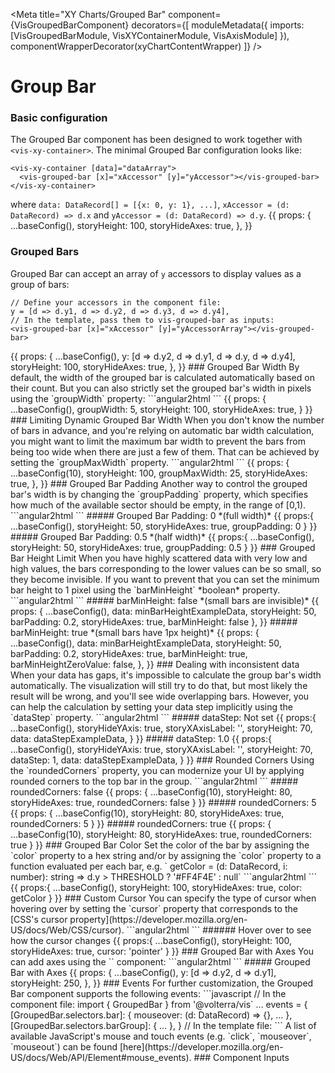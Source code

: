


<Meta
  title="XY Charts/Grouped Bar"
  component={VisGroupedBarComponent}
  decorators={[
    moduleMetadata({ imports: [VisGroupedBarModule, VisXYContainerModule, VisAxisModule] }),
    componentWrapperDecorator(xyChartContentWrapper)
  ]}
/>

<style>{``}</style>

# Group Bar
### Basic configuration
The Grouped Bar component has been designed to work together with `<vis-xy-container>`. The minimal Grouped Bar configuration looks like:
```angular2html
<vis-xy-container [data]="dataArray">
  <vis-grouped-bar [x]="xAccessor" [y]="yAccessor"></vis-grouped-bar>
</vis-xy-container>
```
where `data: DataRecord[] = [{x: 0, y: 1}, ...]`, `xAccessor = (d: DataRecord) => d.x` and `yAccessor = (d: DataRecord) => d.y`.
<Story name="Simple Grouped Bar">
  {{
    props: {
      ...baseConfig(),
      storyHeight: 100,
      storyHideAxes: true,
    },
  }}
</Story>
### Grouped Bars
Grouped Bar can accept an array of `y` accessors to display values as a group of bars:
```
// Define your accessors in the component file:
y = [d => d.y1, d => d.y2, d => d.y3, d => d.y4],
// In the template, pass them to vis-grouped-bar as inputs:
<vis-grouped-bar [x]="xAccessor" [y]="yAccessorArray"></vis-grouped-bar>
```
<Story name="Grouped Bars">
  {{
    props: {
      ...baseConfig(),
      y: [d => d.y2, d => d.y1, d => d.y, d => d.y4],
      storyHeight: 100,
      storyHideAxes: true,
    },
  }}
</Story>
### Grouped Bar Width
By default, the width of the grouped bar is calculated automatically based on their count. But you can also strictly set the grouped bar's width in pixels using the `groupWidth` property:
```angular2html
  <vis-grouped-bar ... [groupWidth]="5"></vis-grouped-bar>
```
<Story name="Grouped Bar Width">
  {{
    props: {
       ...baseConfig(),
      groupWidth: 5,
      storyHeight: 100,
      storyHideAxes: true,
    }
  }}
</Story>
### Limiting Dynamic Grouped Bar Width
When you don't know the number of bars in advance, and you're relying on automatic bar width calculation,
you might want to limit the maximum bar width to prevent the bars from being too wide when there are just a few of them.
That can be achieved by setting the `groupMaxWidth` property.
```angular2html
  <vis-grouped-bar ... [groupMaxWidth]="25"></vis-grouped-bar>
```
<Story name="Grouped Bar Width: Upper Limit">
  {{
    props: {
      ...baseConfig(10),
      storyHeight: 100,
      groupMaxWidth: 25,
      storyHideAxes: true,
    },
  }}
</Story>
### Grouped Bar Padding
Another way to control the grouped bar's width is by changing the `groupPadding` property, which specifies how much of the available sector should be empty, in the range of [0,1).
```angular2html
  <vis-grouped-bar ... [groupPadding]="0.5"></vis-grouped-bar>
```
##### Grouped Bar Padding: 0 *(full width)*
<Story name="Grouped Bar Padding: 0">
  {{
    props:{
      ...baseConfig(),
      storyHeight: 50,
      storyHideAxes: true,
      groupPadding: 0
    }
  }}
</Story>
##### Grouped Bar Padding: 0.5 *(half width)*
<Story name="Grouped Bar Padding: 0.5">
  {{
    props:{
      ...baseConfig(),
      storyHeight: 50,
      storyHideAxes: true,
      groupPadding: 0.5
    }
  }}
</Story>
### Grouped Bar Height Limit
When you have highly scattered data with very low and high values, the bars corresponding to the lower values can be so small, so they become invisible.
If you want to prevent that you can set the minimum bar height to 1 pixel using the `barMinHeight` *boolean* property.
```angular2html
  <vis-grouped-bar ... [barMinHeight]="true"></vis-grouped-bar>
```
##### barMinHeight: false *(small bars are invisible)*
<Story name="Grouped Bar Height Limit: false">
  {{
    props: {
      ...baseConfig(),
      data: minBarHeightExampleData,
      storyHeight: 50,
      barPadding: 0.2,
      storyHideAxes: true,
      barMinHeight: false
    },
  }}
</Story>
##### barMinHeight: true *(small bars have 1px height)*
<Story name="Grouped Bar Height Limit: true">
  {{
    props: {
      ...baseConfig(),
      data: minBarHeightExampleData,
      storyHeight: 50,
      barPadding: 0.2,
      storyHideAxes: true,
      barMinHeight: true,
      barMinHeightZeroValue: false,
    },
  }}
</Story>
### Dealing with inconsistent data
When your data has gaps, it's impossible to calculate the group bar's width automatically. The visualization will still try
to do that, but most likely the result will be wrong, and you'll see wide overlapping bars. However, you can help the calculation
by setting your data step implicitly using the `dataStep` property.
```angular2html
  <vis-grouped-bar ... [dataStep]="1.0"></vis-grouped-bar>
```
##### dataStep: Not set
<Story name="Data Step: Not set">
  {{
    props:{
      ...baseConfig(),
      storyHideYAxis: true,
      storyXAxisLabel: '',
      storyHeight: 70,
      data: dataStepExampleData,
    }
  }}
</Story>
##### dataStep: 1.0
<Story name="Data Step">
  {{
    props:{
      ...baseConfig(),
      storyHideYAxis: true,
      storyXAxisLabel: '',
      storyHeight: 70,
      dataStep: 1,
      data: dataStepExampleData,
    }
  }}
</Story>
### Rounded Corners
Using the `roundedCorners` property, you can modernize your UI by applying rounded corners to the top bar in the group.
```angular2html
  <vis-grouped-bar ... [roundedCorners]="true"></vis-grouped-bar>
```
##### roundedCorners: false
<Story name ="Rounded Corners: false">
  {{
    props: {
      ...baseConfig(10),
      storyHeight: 80,
      storyHideAxes: true,
      roundedCorners: false
    }
  }}
</Story>
##### roundedCorners: 5
<Story name ="Rounded Corners: 5">
  {{
    props: {
      ...baseConfig(10),
      storyHeight: 80,
      storyHideAxes: true,
      roundedCorners: 5
    }
  }}
</Story>
##### roundedCorners: true
<Story name ="Rounded Corners: true">
  {{
    props: {
      ...baseConfig(10),
      storyHeight: 80,
      storyHideAxes: true,
      roundedCorners: true
    }
  }}
</Story>
### Grouped Bar Color
Set the color of the bar by assigning the `color` property to a hex string and/or by assigning the `color` property to a function evaluated per each bar, e.g. ` getColor = (d: DataRecord, i: number): string => d.y > THRESHOLD ? '#FF4F4E' : null`
```angular2html
  <vis-grouped-bar ... [color]="getColor"></vis-grouped-bar>
```
<Story name="Grouped Bar Color">
  {{
    props:{
      ...baseConfig(),
      storyHeight: 100,
      storyHideAxes: true,
      color: getColor
    }
  }}
</Story>
### Custom Cursor
You can specify the type of cursor when hovering over by setting the `cursor` property that corresponds to the [CSS's cursor property](https://developer.mozilla.org/en-US/docs/Web/CSS/cursor).
```angular2html
  <vis-grouped-bar ... [cursor]="pointer"></vis-grouped-bar>
```
###### Hover over to see how the cursor changes
<Story name="Custom Cursor">
  {{
    props:{
      ...baseConfig(),
      storyHeight: 100,
      storyHideAxes: true,
      cursor: 'pointer'
    }
  }}
</Story>
### Grouped Bar with Axes
You can add axes using the `<vis-axis>` component:
```angular2html
<vis-xy-container [data]="dataArray">
  <vis-grouped-bar [x]="xAccessor" [y]="yAccessors"></vis-grouped-bar>
  <vis-axis type="x" label="X"></vis-axis>
  <vis-axis type="y" label="Y"></vis-axis>
</vis-xy-container>
```
##### Grouped Bar with Axes
<Story name="Group Bar with Axes">
  {{
    props: {
      ...baseConfig(),
      y: [d => d.y2, d => d.y1],
      storyHeight: 250,
    },
  }}
</Story>
### Events
For further customization, the Grouped Bar component supports the following events:
```javascript
// In the component file:
import { GroupedBar } from '@volterra/vis`
...
events = {
        [GroupedBar.selectors.bar]: {
            mouseover: (d: DataRecord) => {},
            ...
        },
        [GroupedBar.selectors.barGroup]: {
            ...
        },
}
// In the template file:
<vis-grouped-bar ... events="events"></vis-grouped-bar>
```
A list of available JavaScript's mouse and touch events (e.g. `click`, `mouseover`, `mouseout`)  can be found [here](https://developer.mozilla.org/en-US/docs/Web/API/Element#mouse_events).
### Component Inputs
<ArgsTable of={VisGroupedBarComponent} />

